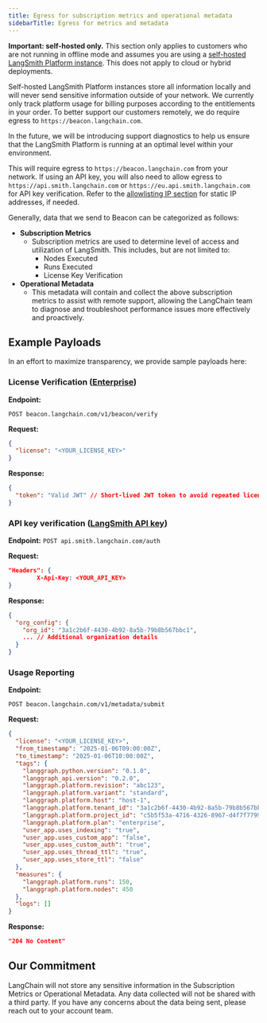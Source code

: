 ```yaml
---
title: Egress for subscription metrics and operational metadata
sidebarTitle: Egress for metrics and metadata
---
```


<Note> **Important: self-hosted only.** This section only applies to customers who are not running in offline mode and assumes you are using a [self-hosted LangSmith Platform instance](/langsmith/deployment-options). This does not apply to cloud or hybrid deployments.</Note>

Self-hosted LangSmith Platform instances store all information locally and will never send sensitive information outside of your network. We currently only track platform usage for billing purposes according to the entitlements in your order. To better support our customers remotely, we do require egress to `https://beacon.langchain.com`.

In the future, we will be introducing support diagnostics to help us ensure that the LangSmith Platform is running at an optimal level within your environment.

<Warning>This will require egress to `https://beacon.langchain.com` from your network. If using an API key, you will also need to allow egress to `https://api.smith.langchain.com` or `https://eu.api.smith.langchain.com` for API key verification. Refer to the [allowlisting IP section](/langsmith/cloud-architecture-and-scalability#allowlisting-ip-addresses) for static IP addresses, if needed.</Warning>

Generally, data that we send to Beacon can be categorized as follows:

- **Subscription Metrics**
  - Subscription metrics are used to determine level of access and utilization of LangSmith. This includes, but are not limited to:
    - Nodes Executed
    - Runs Executed
    - License Key Verification
- **Operational Metadata**
  - This metadata will contain and collect the above subscription metrics to assist with remote support, allowing the LangChain team to diagnose and troubleshoot performance issues more effectively and proactively.

## Example Payloads

In an effort to maximize transparency, we provide sample payloads here:

### License Verification ([Enterprise](/langsmith/plans))

**Endpoint:**

`POST beacon.langchain.com/v1/beacon/verify`

**Request:**

```json
{
  "license": "<YOUR_LICENSE_KEY>"
}
```

**Response:**

```json
{
  "token": "Valid JWT" // Short-lived JWT token to avoid repeated license checks
}
```

### API key verification ([LangSmith API key](https://smith.langchain.com/))

**Endpoint:**
`POST api.smith.langchain.com/auth`

**Request:**

```json
"Headers": {
        X-Api-Key: <YOUR_API_KEY>
}
```

**Response:**

```json
{
  "org_config": {
    "org_id": "3a1c2b6f-4430-4b92-8a5b-79b8b567bbc1",
    ... // Additional organization details
  }
}
```

### Usage Reporting

**Endpoint:**

`POST beacon.langchain.com/v1/metadata/submit`

**Request:**

```json
{
  "license": "<YOUR_LICENSE_KEY>",
  "from_timestamp": "2025-01-06T09:00:00Z",
  "to_timestamp": "2025-01-06T10:00:00Z",
  "tags": {
    "langgraph.python.version": "0.1.0",
    "langgraph_api.version": "0.2.0",
    "langgraph.platform.revision": "abc123",
    "langgraph.platform.variant": "standard",
    "langgraph.platform.host": "host-1",
    "langgraph.platform.tenant_id": "3a1c2b6f-4430-4b92-8a5b-79b8b567bbc1",
    "langgraph.platform.project_id": "c5b5f53a-4716-4326-8967-d4f7f7799735",
    "langgraph.platform.plan": "enterprise",
    "user_app.uses_indexing": "true",
    "user_app.uses_custom_app": "false",
    "user_app.uses_custom_auth": "true",
    "user_app.uses_thread_ttl": "true",
    "user_app.uses_store_ttl": "false"
  },
  "measures": {
    "langgraph.platform.runs": 150,
    "langgraph.platform.nodes": 450
  },
  "logs": []
}
```

**Response:**

```json
"204 No Content"
```

## Our Commitment

LangChain will not store any sensitive information in the Subscription Metrics or Operational Metadata. Any data collected will not be shared with a third party. If you have any concerns about the data being sent, please reach out to your account team.
